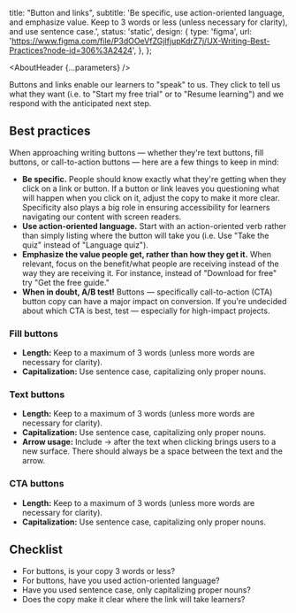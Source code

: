 

  title: "Button and links",
  subtitle: 'Be specific, use action-oriented language, and emphasize value. Keep to 3 words or less (unless necessary for clarity), and use sentence case.',
  status: 'static',
  design: {
    type: 'figma',
    url:
      'https://www.figma.com/file/P3dOOeVfZGjIfjupKdrZ7j/UX-Writing-Best-Practices?node-id=306%3A2424',
  },
};

<Meta title="UX Writing/Component guidelines/Button and links" />

<AboutHeader {...parameters} />


Buttons and links enable our learners to "speak" to us. They click to tell us what they want (i.e. to "Start my free trial" or to "Resume learning") and we respond with the anticipated next step.

## Best practices

When approaching writing buttons — whether they're text buttons, fill buttons, or call-to-action buttons — here are a few things to keep in mind:

- **Be specific.** People should know exactly what they're getting when they click on a link or button. If a button or link leaves you questioning what will happen when you click on it, adjust the copy to make it more clear. Specificity also plays a big role in ensuring accessibility for learners navigating our content with screen readers.
- **Use action-oriented language.** Start with an action-oriented verb rather than simply listing where the button will take you (i.e. Use "Take the quiz" instead of "Language quiz").
- **Emphasize the value people get, rather than how they get it.** When relevant, focus on the benefit/what people are receiving instead of the way they are receiving it. For instance, instead of "Download for free" try "Get the free guide."
- **When in doubt, A/B test!** Buttons — specifically call-to-action (CTA) button copy can have a major impact on conversion. If you're undecided about which CTA is best, test — especially for high-impact projects.

### Fill buttons

- **Length:** Keep to a maximum of 3 words (unless more words are necessary for clarity).
- **Capitalization:** Use sentence case, capitalizing only proper nouns.

### Text buttons

- **Length:** Keep to a maximum of 3 words (unless more words are necessary for clarity).
- **Capitalization:** Use sentence case, capitalizing only proper nouns.
- **Arrow usage:** Include → after the text when clicking brings users to a new surface. There should always be a space between the text and the arrow.

### CTA buttons

- **Length:** Keep to a maximum of 3 words (unless more words are necessary for clarity).
- **Capitalization:** Use sentence case, capitalizing only proper nouns.

## Checklist
- For buttons, is your copy 3 words or less?
- For buttons, have you used action-oriented language?
- Have you used sentence case, only capitalizing proper nouns?
- Does the copy make it clear where the link will take learners?
